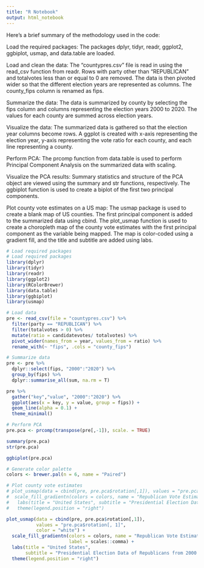 ```yaml
---
title: "R Notebook"
output: html_notebook
---
```


Here's a brief summary of the methodology used in the code:

Load the required packages: The packages dplyr, tidyr, readr, ggplot2, ggbiplot, usmap, and data.table are loaded.

Load and clean the data: The "countypres.csv" file is read in using the read_csv function from readr. Rows with party other than "REPUBLICAN" and totalvotes less than or equal to 0 are removed. The data is then pivoted wider so that the different election years are represented as columns. The county_fips column is renamed as fips.

Summarize the data: The data is summarized by county by selecting the fips column and columns representing the election years 2000 to 2020. The values for each county are summed across election years.

Visualize the data: The summarized data is gathered so that the election year columns become rows. A ggplot is created with x-axis representing the election year, y-axis representing the vote ratio for each county, and each line representing a county.

Perform PCA: The prcomp function from data.table is used to perform Principal Component Analysis on the summarized data with scaling.

Visualize the PCA results: Summary statistics and structure of the PCA object are viewed using the summary and str functions, respectively. The ggbiplot function is used to create a biplot of the first two principal components.

Plot county vote estimates on a US map: The usmap package is used to create a blank map of US counties. The first principal component is added to the summarized data using cbind. The plot_usmap function is used to create a choropleth map of the county vote estimates with the first principal component as the variable being mapped. The map is color-coded using a gradient fill, and the title and subtitle are added using labs.


```r
# Load required packages
# Load required packages
library(dplyr)
library(tidyr)
library(readr)
library(ggplot2)
library(RColorBrewer)
library(data.table)
library(ggbiplot)
library(usmap)

# Load data
pre <- read_csv(file = "countypres.csv") %>%
  filter(party == "REPUBLICAN") %>%
  filter(totalvotes > 0) %>%
  mutate(ratio = candidatevotes/ totalvotes) %>%
  pivot_wider(names_from = year, values_from = ratio) %>%
  rename_with(~ "fips", .cols = "county_fips")

# Summarize data
pre <- pre %>%
  dplyr::select(fips, "2000":"2020") %>%
  group_by(fips) %>%
  dplyr::summarise_all(sum, na.rm = T)

pre %>%
  gather("key","value", "2000":"2020") %>%
  ggplot(aes(x = key, y = value, group = fips)) +
  geom_line(alpha = 0.1) +
  theme_minimal()

# Perform PCA
pre.pca <- prcomp(transpose(pre[,-1]), scale. = TRUE)

summary(pre.pca)
str(pre.pca)

ggbiplot(pre.pca)

# Generate color palette
colors <- brewer.pal(n = 6, name = "Paired")

# Plot county vote estimates
# plot_usmap(data = cbind(pre, pre.pca$rotation[,1]), values = "pre.pca$rotation[, 1]", color = "white") + 
#  scale_fill_gradientn(colors = colors, name = "Republican Vote Estimate", label = scales::comma) +
#   labs(title = "United States", subtitle = "Presidential Election Data of Republicans from 2000 to 2020") +
#   theme(legend.position = "right")

plot_usmap(data = cbind(pre, pre.pca$rotation[,1]), 
           values = "pre.pca$rotation[, 1]", 
           color = "white") + 
  scale_fill_gradientn(colors = colors, name = "Republican Vote Estimate", 
                       label = scales::comma) +
  labs(title = "United States", 
       subtitle = "Presidential Election Data of Republicans from 2000 to 2020") +
  theme(legend.position = "right")

```

